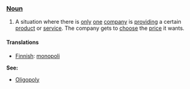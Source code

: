 === [[Noun]] ===

#A situation where there is [[only]] [[one]] [[company]] is [[provide|providing]] a certain [[product]] or [[service]]. The company gets to [[choose]] the [[price]] it wants.

====Translations====

*[[Finnish]]: [[monopoli]]


'''See:'''
*[[Oligopoly]]